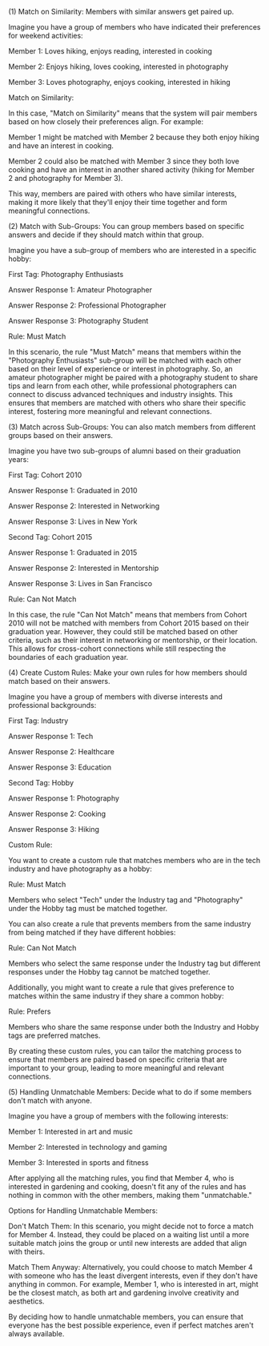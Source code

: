 (1) Match on Similarity: Members with similar answers get paired up.

Imagine you have a group of members who have indicated their preferences for weekend activities:

Member 1: Loves hiking, enjoys reading, interested in cooking

Member 2: Enjoys hiking, loves cooking, interested in photography

Member 3: Loves photography, enjoys cooking, interested in hiking

Match on Similarity:

In this case, "Match on Similarity" means that the system will pair members based on how closely their preferences align. For example:

Member 1 might be matched with Member 2 because they both enjoy hiking and have an interest in cooking.

Member 2 could also be matched with Member 3 since they both love cooking and have an interest in another shared activity (hiking for Member 2 and photography for Member 3).

This way, members are paired with others who have similar interests, making it more likely that they'll enjoy their time together and form meaningful connections.

(2) Match with Sub-Groups: You can group members based on specific answers and decide if they should match within that group.

Imagine you have a sub-group of members who are interested in a specific hobby:

First Tag: Photography Enthusiasts

Answer Response 1: Amateur Photographer

Answer Response 2: Professional Photographer

Answer Response 3: Photography Student

Rule: Must Match

 

In this scenario, the rule "Must Match" means that members within the "Photography Enthusiasts" sub-group will be matched with each other based on their level of experience or interest in photography. So, an amateur photographer might be paired with a photography student to share tips and learn from each other, while professional photographers can connect to discuss advanced techniques and industry insights. This ensures that members are matched with others who share their specific interest, fostering more meaningful and relevant connections.

(3) Match across Sub-Groups: You can also match members from different groups based on their answers.

Imagine you have two sub-groups of alumni based on their graduation years:

First Tag: Cohort 2010

Answer Response 1: Graduated in 2010

Answer Response 2: Interested in Networking

Answer Response 3: Lives in New York

Second Tag: Cohort 2015

Answer Response 1: Graduated in 2015

Answer Response 2: Interested in Mentorship

Answer Response 3: Lives in San Francisco

Rule: Can Not Match

In this case, the rule "Can Not Match" means that members from Cohort 2010 will not be matched with members from Cohort 2015 based on their graduation year. However, they could still be matched based on other criteria, such as their interest in networking or mentorship, or their location. This allows for cross-cohort connections while still respecting the boundaries of each graduation year.

 

(4) Create Custom Rules: Make your own rules for how members should match based on their answers.

Imagine you have a group of members with diverse interests and professional backgrounds:

First Tag: Industry

Answer Response 1: Tech

Answer Response 2: Healthcare

Answer Response 3: Education

Second Tag: Hobby

Answer Response 1: Photography

Answer Response 2: Cooking

Answer Response 3: Hiking

Custom Rule:

You want to create a custom rule that matches members who are in the tech industry and have photography as a hobby:

 

Rule: Must Match

Members who select "Tech" under the Industry tag and "Photography" under the Hobby tag must be matched together.

You can also create a rule that prevents members from the same industry from being matched if they have different hobbies:

 

Rule: Can Not Match

Members who select the same response under the Industry tag but different responses under the Hobby tag cannot be matched together.

Additionally, you might want to create a rule that gives preference to matches within the same industry if they share a common hobby:

 

Rule: Prefers

Members who share the same response under both the Industry and Hobby tags are preferred matches.

By creating these custom rules, you can tailor the matching process to ensure that members are paired based on specific criteria that are important to your group, leading to more meaningful and relevant connections.

 

(5) Handling Unmatchable Members: Decide what to do if some members don't match with anyone.

Imagine you have a group of members with the following interests:

Member 1: Interested in art and music

Member 2: Interested in technology and gaming

Member 3: Interested in sports and fitness

After applying all the matching rules, you find that Member 4, who is interested in gardening and cooking, doesn't fit any of the rules and has nothing in common with the other members, making them "unmatchable."

Options for Handling Unmatchable Members:

Don't Match Them: In this scenario, you might decide not to force a match for Member 4. Instead, they could be placed on a waiting list until a more suitable match joins the group or until new interests are added that align with theirs.

Match Them Anyway: Alternatively, you could choose to match Member 4 with someone who has the least divergent interests, even if they don't have anything in common. For example, Member 1, who is interested in art, might be the closest match, as both art and gardening involve creativity and aesthetics.

By deciding how to handle unmatchable members, you can ensure that everyone has the best possible experience, even if perfect matches aren't always available.
